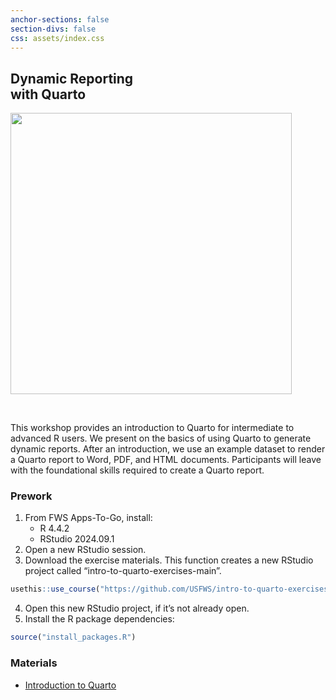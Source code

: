 ```yaml
---
anchor-sections: false
section-divs: false
css: assets/index.css
---
```



::: {.grid}

::: {.g-col-5}

## Dynamic Reporting <br> with Quarto

:::
::: {.g-col-7}

![](assets/images/plover_long.png){fig-alt="A snowy plover." width=450}
:::
:::

<br>

This workshop provides an introduction to Quarto for intermediate to advanced R users. We present on the basics of using Quarto to generate dynamic reports. After an introduction, we use an example dataset to render a Quarto report to Word, PDF, and HTML documents. Participants will leave with the foundational skills required to create a Quarto report.

### Prework

1. From FWS Apps-To-Go, install:
    - R 4.4.2
    - RStudio 2024.09.1
2. Open a new RStudio session. 
3. Download the exercise materials. This function creates a new RStudio project called "intro-to-quarto-exercises-main".

::: {.small}
``` r
usethis::use_course("https://github.com/USFWS/intro-to-quarto-exercises/archive/refs/heads/main.zip")
```
:::

4. Open this new RStudio project, if it's not already open. 
5. Install the R package dependencies:

::: {.small}
``` r
source("install_packages.R")
```
:::

### Materials

- [Introduction to Quarto](materials/1-intro-to-quarto/index.html)
